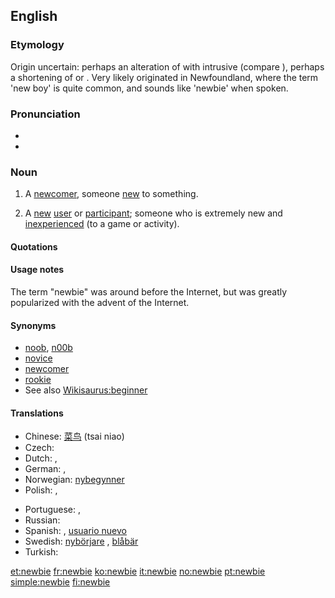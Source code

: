 ==English==

===Etymology===
Origin uncertain: perhaps an alteration of {{term|newie}} with intrusive {{term||B}} (compare {{term|freebie}}), perhaps a shortening of {{term|new boy}} or {{term|new}} {{term|beginner}}. Very likely originated in Newfoundland, where the term 'new boy' is quite common, and sounds like 'newbie' when spoken.

===Pronunciation===
* {{IPA|/ˈnjuːbi/|/ˈnuːbi/}}
* {{rhymes|uːbi}}

===Noun===
{{en-noun}}

# A [[newcomer]], someone [[new]] to something.
# {{context|Internet}} A [[new]] [[user]] or [[participant]]; someone who is extremely new and [[inexperienced]] (to a game or activity).

====Quotations====
{{seecites}}

====Usage notes====
The term "newbie" was around before the Internet, but was greatly popularized with the advent of the Internet.

====Synonyms====
* [[noob]], [[n00b]]
* [[novice]]
* [[newcomer]]
* [[rookie]]
* See also [[Wikisaurus:beginner]]

====Translations====
{{trans-top|new (inexperienced) user or participant}}
* Chinese: [[菜鸟]] (tsai niao)
* Czech: {{t-|cs|nováček|m}}
* Dutch: {{t|nl|nieuweling|m}}, {{t|nl|beginneling|m}}
* German: {{t+|de|Neuling}}, {{t+|de|Anfänger}}
* Norwegian: [[nybegynner]]
* Polish: {{t-|pl|nowicjusz|m}}, {{t-|pl|nowicjuszka|f}}
{{trans-mid}}
* Portuguese: {{t+|pt|novato}}, {{t+|pt|iniciante}}
* Russian: {{t+|ru|новичок|m|tr=novičók|sc=Cyrl}}
* Spanish: {{t-|es|novato}}, [[usuario nuevo]] {{m}}
* Swedish: [[nybörjare]] {{c}}, [[blåbär]] {{n}}
* Turkish: {{t+|tr|çaylak}}
{{trans-bottom}}

[[et:newbie]]
[[fr:newbie]]
[[ko:newbie]]
[[it:newbie]]
[[no:newbie]]
[[pt:newbie]]
[[simple:newbie]]
[[fi:newbie]]